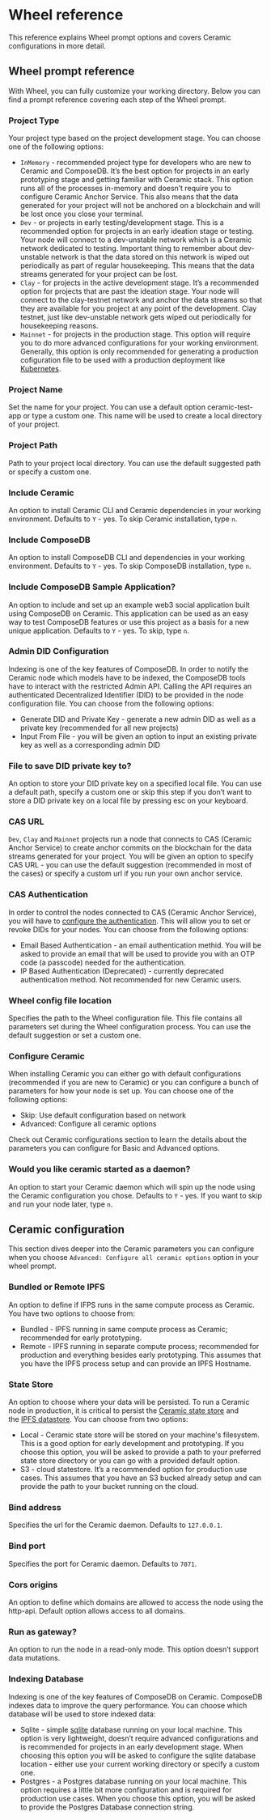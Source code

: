 
# Wheel reference 

This reference explains Wheel prompt options and covers Ceramic configurations in more detail.

## Wheel prompt reference

With Wheel, you can fully customize your working directory. Below you can find a prompt reference
 covering each step of the Wheel prompt. 

### Project Type 
Your project type based on the project development stage. You can choose one of
 the following options:

- `InMemory` - recommended project type for developers who are new to Ceramic and ComposeDB.
 It’s the best option for projects in an early prototyping stage and getting familiar with Ceramic stack.
 This option runs all of the processes in-memory and doesn’t require you to configure Ceramic Anchor Service.
 This also means that the data generated for your project will not be anchored on a blockchain and will be lost
 once you close your terminal.
- `Dev` - or projects in early testing/development stage. This is a recommended option for projects in an early
 ideation stage or testing. Your node will connect to a dev-unstable network which is a Ceramic network dedicated
 to testing. Important thing to remember about dev-unstable network is that the data stored on this network is wiped
 out periodically as part of regular housekeeping. This means that the data streams generated for your project can be lost.
- `Clay` - for projects in the active development stage. It’s a recommended option for projects that are past the ideation
 stage. Your node will connect to the clay-testnet network and anchor the data streams so that they are available for you
 project at any point of the development. Clay testnet, just like dev-unstable network gets wiped out periodically for 
 housekeeping reasons.
- `Mainnet` - for projects in the production stage. This option will require you to do more advanced configurations for
 your working environment. Generally, this option is only recommended for generating a production cofiguration file to be
 used with a production deployment like [Kubernetes](https://composedb.js.org/docs/0.4.x/guides/composedb-server/running-in-the-cloud). 

### Project Name 
Set the name for your project. You can use a default option ceramic-test-app or type a custom one. This
name will be used to create a local directory of your project. 

### Project Path 
Path to your project local directory. You can use the default suggested path or specify a custom one.

### Include Ceramic 
An option to install Ceramic CLI and Ceramic dependencies in your working environment.
Defaults to `Y` - yes. To skip Ceramic installation, type `n`. 


### Include ComposeDB 
An option to install ComposeDB CLI and dependencies in your working environment.
Defaults to `Y` - yes. To skip ComposeDB installation, type `n`.

### Include ComposeDB Sample Application?
An option to include and set up an example web3 social application built using ComposeDB
on Ceramic. This application can be used as an easy way to test ComposeDB features or use
this project as a basis for a new unique application. Defaults to `Y` - yes. To skip, type `n`.

### Admin DID Configuration
Indexing is one of the key features of ComposeDB. In order to notify the Ceramic node which models have to be indexed, the
ComposeDB tools have to interact with the restricted Admin API. Calling the API requires an authenticated Decentralized
Identifier (DID) to be provided in the node configuration file. You can choose from the following options:

- Generate DID and Private Key - generate a new admin DID as well as a private key (recommended for all new projects)
- Input From File - you will be given an option to input an existing private key as well as a corresponding admin DID


### File to save DID private key to?
An option to store your DID private key on a specified local file. You can use a default path,
specify a custom one or skip this step if you don’t want to store a DID private key on a local file by pressing esc on your keyboard.

### CAS URL
`Dev`, `Clay` and `Mainnet` projects run a node that connects to CAS (Ceramic Anchor Service) to create anchor
commits on the blockchain for the data streams generated for your project. You will be given an option  to specify CAS URL - you can 
use the default suggestion (recommended in most of the cases) or specify a custom url if you run your own anchor service. 


### CAS Authentication
In order to control the nodes connected to CAS (Ceramic Anchor Service), you will have to [configure the authentication](https://composedb.js.org/docs/0.4.x/guides/composedb-server/access-mainnet).
This will allow you to set or revoke DIDs for your nodes. You can choose from the following options:

- Email Based Authentication - an email authentication methid. You will be asked to provide an email that will be used to provide you with an OTP code (a passcode) needed for the authentication.
- IP Based Authentication (Deprecated) - currently deprecated authentication method. Not recommended for new Ceramic users.

### Wheel config file location
Specifies the path to the Wheel configuration file. This file contains all parameters set during the Wheel configuration process. You can use the default suggestion
or set a custom one.

### Configure Ceramic
When installing Ceramic you can either go with default configurations (recommended if you are new to Ceramic) or you can configure a bunch of parameters for how your node is set up.
You can choose one of the following options:

- Skip: Use default configuration based on network
- Advanced: Configure all ceramic options

Check out Ceramic configurations section to learn the details about the parameters you can configure for Basic and Advanced options.

### Would you like ceramic started as a daemon?
An option to start your Ceramic daemon which will spin up the node using the Ceramic configuration you chose. Defaults to `Y` - yes. If you want to skip and run your node later, type `n`.


## Ceramic configuration

This section dives deeper into the Ceramic parameters you can configure when you choose `Advanced: Configure all ceramic options` option in your wheel prompt.

### Bundled or Remote IPFS
An option to define if IFPS runs in the same compute process as Ceramic. You have two options to choose from:

- Bundled - IPFS running in same compute process as Ceramic; recommended for early prototyping.
- Remote - IPFS running in separate compute process; recommended for production and everything besides early prototyping. 
This assumes that you have the IPFS process setup and can provide an IPFS Hostname.


### State Store
An option to choose where your data will be persisted. To run a Ceramic node in production, it is critical to persist the [Ceramic state store](https://developers.ceramic.network/run/nodes/nodes/#ceramic-state-store)
and the [IPFS datastore](https://github.com/ipfs/go-ipfs/blob/master/docs/config.md#datastorespec). You can choose from two options:

- Local - Ceramic state store will be stored on your machine's filesystem. This is a good option for early development and prototyping. 
If you choose this option, you will be asked to provide a path to your preferred state store directory or you can go with a provided default option.
- S3 - cloud statestore. It’s a recommended option for production use cases. This assumes that you have an S3 bucked already setup and can provide 
the path to your bucket running on the cloud.


### Bind address
Specifies the url for the Ceramic daemon. Defaults to `127.0.0.1`.

### Bind port
Specifies the port for Ceramic daemon. Defaults to `7071`.

### Cors origins
An option to define which domains are allowed to access the node using the http-api. Default option allows access to all domains.

### Run as gateway?
An option to run the node in a read-only mode. This option doesn’t support data mutations. 


### Indexing Database
Indexing is one of the key features of ComposeDB on Ceramic.  ComposeDB indexes data to improve the query performance. You can choose which database will be used to store indexed data:

- Sqlite - simple [sqlite](https://sqlite.org/index.html) database running on your local machine. This option is very lightweight, doesn’t require advanced configurations and is
 recommended for projects in an early development stage. When choosing this option you will be asked to configure the sqlite database location - either use your current working directory or specify a custom one.
- Postgres - a Postgres database running on your local machine. This option requires a little bit more configuration and is required for production use cases. When you choose this option, you will be asked to provide
 the Postgres Database connection string.
